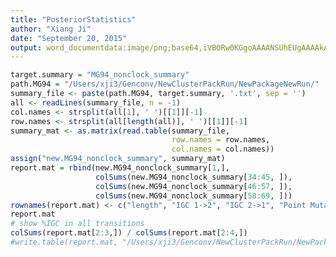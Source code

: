 ```yaml
---
title: "PosteriorStatistics"
author: "Xiang Ji"
date: "September 20, 2015"
output: word_documentdata:image/png;base64,iVBORw0KGgoAAAANSUhEUgAAAAkAAAAJCAYAAADgkQYQAAAAMElEQVR42mNgIAXY2Nj8x8cHC8AwMl9XVxe3QqwKcJmIVwFWhehW4LQSXQCnm3ABAHD6MDrmRgfrAAAAAElFTkSuQmCC
---
```



```r
target.summary = "MG94_nonclock_summary"
path.MG94 = "/Users/xji3/Genconv/NewClusterPackRun/NewPackageNewRun/"
summary_file <- paste(path.MG94, target.summary, '.txt', sep = '')
all <- readLines(summary_file, n = -1)
col.names <- strsplit(all[1], ' ')[[1]][-1]
row.names <- strsplit(all[length(all)], ' ')[[1]][-1]
summary_mat <- as.matrix(read.table(summary_file,
                                    row.names = row.names,
                                    col.names = col.names))
assign("new.MG94_nonclock_summary", summary_mat)
report.mat = rbind(new.MG94_nonclock_summary[1,],
                   colSums(new.MG94_nonclock_summary[34:45, ]),
                   colSums(new.MG94_nonclock_summary[46:57, ]), 
                   colSums(new.MG94_nonclock_summary[58:69, ]))
rownames(report.mat) <- c("length", "IGC 1->2", "IGC 2->1", "Point Mutation")
report.mat
# show %IGC in all transitions
colSums(report.mat[2:3,]) / colSums(report.mat[2:4,])
#write.table(report.mat, "/Users/xji3/Genconv/NewClusterPackRun/NewPackageNewRun/PosteriorCount")
```